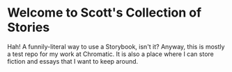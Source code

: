 
<Meta title="Introduction" />

# Welcome to Scott's Collection of Stories

Hah! A funnily-literal way to use a Storybook, isn't it? Anyway, this is mostly a test repo for my work at Chromatic. It is also a place where I can store
fiction and essays that I want to keep around.
